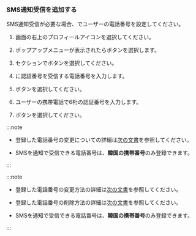 ### SMS通知受信を追加する

SMS通知受信が必要な場合、<Cmdname sid="MNU07360" className="uitext" />でユーザーの電話番号を設定してください。 

<ImgLang img='set-event-sms-notification.png' desc='ユーザー電話番号' />

1. 画面の右上のプロフィールアイコンを選択してください。 

2. ポップアップメニューが表示されたら<Cmdname sid="MNU07360" className="uitext" />ボタンを選択します。 

3. <Cmdname sid="account_user_phone" className="uitext" />セクションで<Cmdname sid="ITM06575" className="uitext" />ボタンを選択してください。

4. <Cmdname sid="phone" className="uitext" />に認証番号を受信する電話番号を入力します。

5. <Cmdname sid="BTN06578" className="uitext" />ボタンを選択してください。

6. ユーザーの携帯電話で6桁の認証番号を入力します。

7. <Cmdname sid="BTN06501" className="uitext" />ボタンを選択してください。

<InDoc pages="account-manage">

:::note

- 登録した電話番号の変更についての詳細は[次の文書](#changecallnumber)を参照してください。

- SMSを通知で受信できる電話番号は、**韓国の携帯番号**のみ登録できます。

:::

</InDoc>

<InDoc pages="set-receive-event">

:::note

- 登録した電話番号の変更方法の詳細は[次の文書](../account/account-manage#changecallnumber)を参照してください。

- 登録した電話番号の削除方法の詳細は[次の文書](../account/account-manage#removecallnumber)を参照してください。

- SMSを通知で受信できる電話番号は、**韓国の携帯番号**のみ登録できます。

:::

</InDoc>
